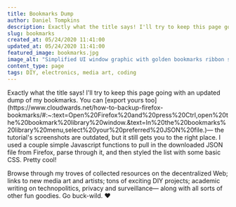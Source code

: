 ```yaml
---
title: Bookmarks Dump
author: Daniel Tompkins
description: Exactly what the title says! I'll try to keep this page going with an updated dump of my bookmarks. You can export yours too— the tutorial's screenshots are outdated, but it still gets you to the right place. I used a couple simple Javascript functions to pull in the downloaded JSON file from Firefox, parse through it, and then styled the list with some basic CSS.
slug: bookmarks
created_at: 05/24/2020 11:41:00
updated_at: 05/24/2020 11:41:00
featured_image: bookmarks.jpg
image_alt: "Simplified UI window graphic with golden bookmarks ribbon symbol in the center"
content_type: page
tags: DIY, electronics, media art, coding
---
```

<ProseWrapper>
Exactly what the title says! I'll try to keep this page going with an updated dump of my bookmarks. You can [export yours too](https://www.cloudwards.net/how-to-backup-firefox-bookmarks/#:~:text=Open%20Firefox%20and%20press%20Ctrl,open%20the%20bookmark%20library%20window.&text=In%20the%20bookmarks%20library%20menu,select%20your%20preferred%20JSON%20file.)— the tutorial's screenshots are outdated, but it still gets you to the right place. I used a couple simple Javascript functions to pull in the downloaded JSON file from Firefox, parse through it, and then styled the list with some basic CSS. Pretty cool!

Browse through my troves of collected resources on the decentralized Web; links to new media art and artists; tons of exciting DIY projects; academic writing on technopolitics, privacy and surveillance— along with all sorts of other fun goodies. Go buck-wild. ♥

<List
  data="bookmarks"
/>
</ProseWrapper>
